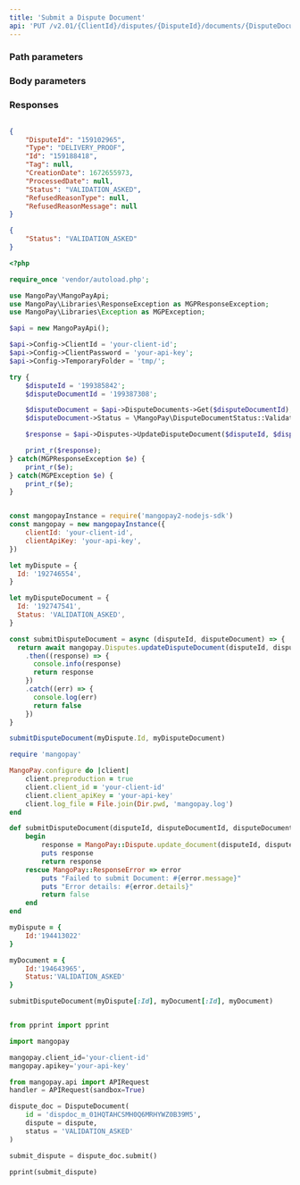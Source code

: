 ```yaml
---
title: 'Submit a Dispute Document'  
api: 'PUT /v2.01/{ClientId}/disputes/{DisputeId}/documents/{DisputeDocumentId}'  
---
```


  

### Path parameters  

<DisputeId />  

<DisputeDocumentId />  

### Body parameters  

<Status />  

### Responses  

<AccordionGroup><Accordion title="200">  

<DisputeIdResponse />  

<Type4Response />  

<IdResponse />  

<Tag2Response />  

<CreationDateResponse />  

<ProcessedDateResponse />  

<Status6Response />  

<RefusedReasonTypeResponse />  

<RefusedReasonMessageResponse /></Accordion></AccordionGroup>  

<ResponseExample>  

```json 200  

{
    "DisputeId": "159102965",
    "Type": "DELIVERY_PROOF",
    "Id": "159188418",
    "Tag": null,
    "CreationDate": 1672655973,
    "ProcessedDate": null,
    "Status": "VALIDATION_ASKED",
    "RefusedReasonType": null,
    "RefusedReasonMessage": null
}  
 ```  

</ResponseExample>  

<RequestExample>  
  
```json REST  
{
    "Status": "VALIDATION_ASKED"
}  
```  

  
```php PHP  
<?php 

require_once 'vendor/autoload.php';

use MangoPay\MangoPayApi;
use MangoPay\Libraries\ResponseException as MGPResponseException;
use MangoPay\Libraries\Exception as MGPException;

$api = new MangoPayApi();

$api->Config->ClientId = 'your-client-id';
$api->Config->ClientPassword = 'your-api-key';
$api->Config->TemporaryFolder = 'tmp/';

try {
    $disputeId = '199385842';
    $disputeDocumentId = '199387308';

    $disputeDocument = $api->DisputeDocuments->Get($disputeDocumentId);
    $disputeDocument->Status = \MangoPay\DisputeDocumentStatus::ValidationAsked;

    $response = $api->Disputes->UpdateDisputeDocument($disputeId, $disputeDocument);

    print_r($response);
} catch(MGPResponseException $e) {
    print_r($e);
} catch(MGPException $e) {
    print_r($e);
}  
```  

  
```javascript NodeJS  

const mangopayInstance = require('mangopay2-nodejs-sdk')
const mangopay = new mangopayInstance({
    clientId: 'your-client-id',
    clientApiKey: 'your-api-key',
})

let myDispute = {
  Id: '192746554',
}

let myDisputeDocument = {
  Id: '192747541',
  Status: 'VALIDATION_ASKED',
}

const submitDisputeDocument = async (disputeId, disputeDocument) => {
  return await mangopay.Disputes.updateDisputeDocument(disputeId, disputeDocument)
    .then((response) => {
      console.info(response)
      return response
    })
    .catch((err) => {
      console.log(err)
      return false
    })
}

submitDisputeDocument(myDispute.Id, myDisputeDocument)  
```  

  
```ruby Ruby  
require 'mangopay'

MangoPay.configure do |client|
    client.preproduction = true
    client.client_id = 'your-client-id'
    client.client_apiKey = 'your-api-key'
    client.log_file = File.join(Dir.pwd, 'mangopay.log')
end

def submitDisputeDocument(disputeId, disputeDocumentId, disputeDocumentObject)
    begin
        response = MangoPay::Dispute.update_document(disputeId, disputeDocumentId, disputeDocumentObject)
        puts response
        return response
    rescue MangoPay::ResponseError => error
        puts "Failed to submit Document: #{error.message}"
        puts "Error details: #{error.details}"
        return false
    end
end

myDispute = {
    Id:'194413022'
}

myDocument = {
    Id:'194643965',
    Status:'VALIDATION_ASKED'
}

submitDisputeDocument(myDispute[:Id], myDocument[:Id], myDocument)  
```  

  
```python Python  

from pprint import pprint

import mangopay

mangopay.client_id='your-client-id'
mangopay.apikey='your-api-key'

from mangopay.api import APIRequest
handler = APIRequest(sandbox=True)

dispute_doc = DisputeDocument(
    id = 'dispdoc_m_01HQTAHCSMH0Q6MRHYWZ0B39M5',
    dispute = dispute,
    status = 'VALIDATION_ASKED'
)

submit_dispute = dispute_doc.submit()

pprint(submit_dispute)  
```  

  
</RequestExample>